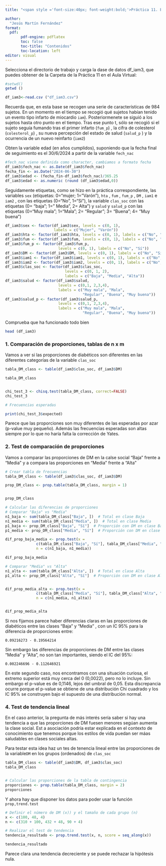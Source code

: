 ```yaml
---
title: "<span style ='font-size:40px; font-weight:bold;'>Práctica 11. Ejercicios</span>" 

author: 
  "Jesús Martín Fernández"
format: 
  pdf:
       pdf-engine: pdflatex
       toc: false
       toc-title: "Contenidos"
       toc-location: left
editor: visual
---
```


Selecciona el directorio de trabajo y carga la dase de datos df_iam3, que puedes obtener de la Carpeta de la Práctica 11 en el Aula Virtual:

```r
#setwd()
getwd ()

df_iam3<-read.csv ("df_iam3.csv")

```

Recuerda que, en esta base se recogen una serie de características de 984 sujetos. En un momento en el tiempo se recogió qué sujetos habían tenido un evento tipo infarto de miocardio `iam`). Posteriormenete se siguió a los sujetos hasta otro punto en el tiempo. Tras ese punto t, sólo se recogió si el sujeto seguía fumando tras el primer infarto (`fum_p`) , la cifra de colesterol (`colesterol_p`) , su nueva percepción del estado de salud (`salud_p` ) y la ocurrencia de un nuevo reinfarto (`iam2`)

Obten la variable edad (en años cumplidos), suponiendo que la fecha final de seguimiento es el 30/6/2024 a partir de la variable `fech_nac`

```r
#fech_nac viene definida como character, cambiamos a formato fecha
df_iam3$fech_nac <- as.Date(df_iam3$fech_nac)
fecha_fin <- as.Date("2024-06-30")
df_iam3$edad <- (fecha_fin-df_iam3$fech_nac)/365.25
df_iam3$edad <- as.numeric (round (df_iam3$edad,0))


```

Seguidamente etiquetas, como se hizo en la práctica correspondiente, las variables `sex` (etiquetas: 0="mujer; 1= "Varón"), `hta` , `fum` , `fum_p` , `DM` , `iam1` e `iam2` , con las etiquetas (0="No", 1="Sí"), la variable `clas_soc` con las etiquetas (0= "baja"; 1=" Media", 2= Alta") y `salud` y `salud_p` con las etiquetas (0="Muy mala"; 1="Mala"; 2= "Regular"; 3= "Buena"; 4= "Muy buena")

```r
df_iam3$sex <- factor(df_iam3$sex, levels = c(0, 1), 
                      labels = c("Mujer", "Varón"))
df_iam3$hta <- factor(df_iam3$hta, levels = c(0, 1), labels = c("No", "Sí"))
df_iam3$fum <- factor(df_iam3$fum, levels = c(0, 1), labels = c("No", "Sí"))
df_iam3$fum_p <- factor(df_iam3$fum_p, 
                        levels = c(0, 1), labels = c("No", "Sí"))
df_iam3$DM <- factor(df_iam3$DM, levels = c(0, 1), labels = c("No", "Sí"))
df_iam3$iam1 <- factor(df_iam3$iam1, levels = c(0, 1), labels = c("No", "Sí"))
df_iam3$iam2 <- factor(df_iam3$iam2, levels = c(0, 1), labels = c("No", "Sí"))
df_iam3$clas_soc <- factor(df_iam3$clas_soc, 
                           levels = c(0, 1, 2), 
                           labels = c("Baja", "Media", "Alta"))
df_iam3$salud <- factor(df_iam3$salud, 
                        levels = c(0,1, 2,3,4), 
                        labels = c("Muy mala", "Mala",
                                   "Regular", "Buena", "Muy buena"))
df_iam3$salud_p <- factor(df_iam3$salud_p, 
                        levels = c(0,1, 2,3,4), 
                        labels = c("Muy mala", "Mala",
                                   "Regular", "Buena", "Muy buena"))
```

Comprueba que ha funcionado todo bien

```r
head (df_iam3)
```

### 1. Comparación de proporciones, tablas de n x m

Vamos a ver si las proporciones de diabéticos son diferentes en las diferentes categorías de la variable `clas_soc`

```r

tabla_DM_class <- table(df_iam3$clas_soc, df_iam3$DM)

tabla_DM_class


chi_test_3 <- chisq.test(tabla_DM_class, correct=FALSE)
chi_test_3

# Frecuencias esperadas

print(chi_test_3$expected)
```

Parece que las proporciones son muy diferentes de las esperadas por azar (p-value muy pequeño). Además las frecuencias esperadas son altas siempre por lo que no haría falta la corrección de Yates.

### 2. Test de comparación de proporciones

Vamos a comparar las proporciones de DM en la calse social "Baja" frente a "Media" y a compara las proporciones en "Media" frente a "Alta"

```r

# Crear tabla de frecuencias
tabla_DM_class <- table(df_iam3$clas_soc, df_iam3$DM)

prop_DM_class <- prop.table(tabla_DM_class, margin = 1)


prop_DM_class

# Calcular las diferencias de proporciones
# Comparar "Baja" vs "Media"
n1_baja <- sum(tabla_DM_class["Baja", ])  # Total en clase Baja
n1_media <- sum(tabla_DM_class["Media", ])  # Total en clase Media
p1_baja <- prop_DM_class["Baja", "Sí"]  # Proporción con DM en clase Baja
p1_media <- prop_DM_class["Media", "Sí"]  # Proporción con DM en clase Media

dif_prop_baja_media <- prop.test(x = 
              c(tabla_DM_class["Baja", "Sí"], tabla_DM_class["Media", "Sí"]),
              n = c(n1_baja, n1_media))

dif_prop_baja_media

# Comparar "Media" vs "Alta"
n1_alta <- sum(tabla_DM_class["Alta", ])  # Total en clase Alta
p1_alta <- prop_DM_class["Alta", "Sí"]  # Proporción con DM en clase Alta


dif_prop_media_alta <- prop.test(x = 
              c(tabla_DM_class["Media", "Sí"], tabla_DM_class["Alta", "Sí"]),
              n = c(n1_media, n1_alta))


dif_prop_media_alta


```

Si nos fijamos parece haber diferencias claras en las proporciones de diabéticos entre las clases "Baja" y "Media" , con un IC 95% para la diferencia de proporciones entre:

```         
0.09216273 - 0.19564214
```

Sin embargo las diferencias de proporciones de DM entre las clases "Media" y "Alta", no son tan importantes, siendo el IC del 95%:

```         
0.002246696 - 0.112646921
```

En este segundo caso, nos encontramos con una situación curiosa, el extremo superior está muy cerca del 0 (0,0022), pero no lo incluye. Sin embargo el p-value es de 0,1146, lejos del umbral de 0,05. Esta discrepancia ocurre porque el p-value se obtiene de una distribución Chi cuadrado y los IC 95% se construyen bajo el supuesto de una distribución normal.

### 4. Test de tendencia lineal

En el caso anterior, la pregunta de más interés sería saber si hay una tendencia a que las proporciones de DM fuesen menores segúan aumenta la clase social. Est a asociación podría estar explicada en el contexto de conocimiento que tenemos porque los estilos de vida puedan ser máas saludables en clases sociales altas.

Para testar esta idea haz un tes de tenencia lineal entre las proporciones de la variable`DM` en los grupos (ordenados) de `clas_soc`

```r

tabla_DM_class <- table(df_iam3$DM, df_iam3$clas_soc)
tabla_DM_class


# Calcular las proporciones de la tabla de contingencia
proporciones <- prop.table(tabla_DM_class, margin = 2)  
proporciones
```

Y ahora hay que disponer los datos para poder usar la función `prop,trend.test`

```r
# Definir el número de DM (x)) y el tamaño de cada grupo (n)
x <- c(100, 48, 4)  
n <- c(310 + 100, 432 + 48, 90 + 4) 

# Realizar el test de tendencia
tendencia_resultado <- prop.trend.test(x, n, score = seq_along(x))

tendencia_resultado

```

Parece clara una tendencia decreciente y se puede rechazar la hipótesis nula.

